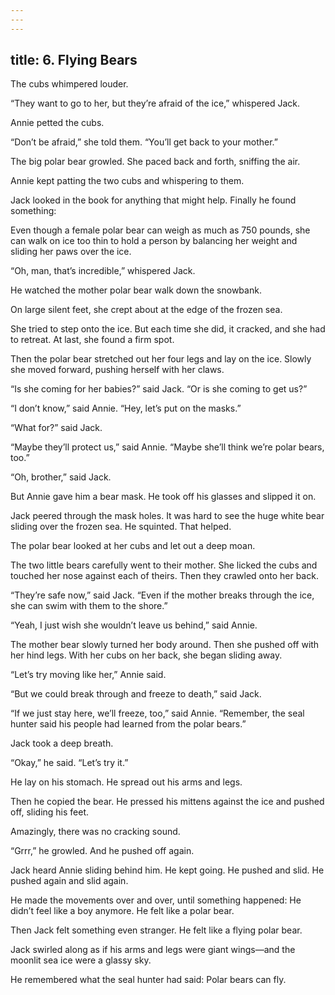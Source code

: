 ```yaml
---
---
---
```

title: 6. Flying Bears
---



The cubs whimpered louder.

“They want to go to her, but they’re afraid of the ice,” whispered Jack.

Annie petted the cubs.

“Don’t be afraid,” she told them. “You’ll get back to your mother.”

The big polar bear growled. She paced back and forth, sniffing the air.

Annie kept patting the two cubs and whispering to them.

Jack looked in the book for anything that might help. Finally he found something:

Even though a female polar bear can weigh as much as 750 pounds, she can walk on ice too thin to hold a person by balancing her weight and sliding her paws over the ice.



“Oh, man, that’s incredible,” whispered Jack.

He watched the mother polar bear walk down the snowbank.

On large silent feet, she crept about at the edge of the frozen sea.

She tried to step onto the ice. But each time she did, it cracked, and she had to retreat. At last, she found a firm spot.

Then the polar bear stretched out her four legs and lay on the ice. Slowly she moved forward, pushing herself with her claws.

“Is she coming for her babies?” said Jack. “Or is she coming to get us?”

“I don’t know,” said Annie. “Hey, let’s put on the masks.”

“What for?” said Jack.

“Maybe they’ll protect us,” said Annie. “Maybe she’ll think we’re polar bears, too.”

“Oh, brother,” said Jack.

But Annie gave him a bear mask. He took off his glasses and slipped it on.

Jack peered through the mask holes. It was hard to see the huge white bear sliding over the frozen sea. He squinted. That helped.

The polar bear looked at her cubs and let out a deep moan.

The two little bears carefully went to their mother. She licked the cubs and touched her nose against each of theirs. Then they crawled onto her back.

“They’re safe now,” said Jack. “Even if the mother breaks through the ice, she can swim with them to the shore.”

“Yeah, I just wish she wouldn’t leave us behind,” said Annie.

The mother bear slowly turned her body around. Then she pushed off with her hind legs. With her cubs on her back, she began sliding away.



“Let’s try moving like her,” Annie said.

“But we could break through and freeze to death,” said Jack.

“If we just stay here, we’ll freeze, too,” said Annie. “Remember, the seal hunter said his people had learned from the polar bears.”

Jack took a deep breath.

“Okay,” he said. “Let’s try it.”

He lay on his stomach. He spread out his arms and legs.

Then he copied the bear. He pressed his mittens against the ice and pushed off, sliding his feet.

Amazingly, there was no cracking sound.

“Grrr,” he growled. And he pushed off again.

Jack heard Annie sliding behind him. He kept going. He pushed and slid. He pushed again and slid again.

He made the movements over and over, until something happened: He didn’t feel like a boy anymore. He felt like a polar bear.

Then Jack felt something even stranger. He felt like a flying polar bear.

Jack swirled along as if his arms and legs were giant wings—and the moonlit sea ice were a glassy sky.

He remembered what the seal hunter had said: Polar bears can fly.